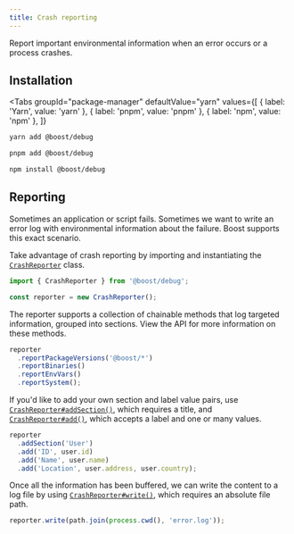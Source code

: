 ```yaml
---
title: Crash reporting
---
```



<EnvBadges backend tooling api="/api/debug" />

Report important environmental information when an error occurs or a process crashes.

## Installation

<Tabs
  groupId="package-manager"
  defaultValue="yarn"
  values={[
    { label: 'Yarn', value: 'yarn' },
    { label: 'pnpm', value: 'pnpm' },
    { label: 'npm', value: 'npm' },
  ]}
>
  <TabItem value="yarn">

```bash
yarn add @boost/debug
```

  </TabItem>
  <TabItem value="pnpm">

```bash
pnpm add @boost/debug
```

  </TabItem>
  <TabItem value="npm">

```bash
npm install @boost/debug
```

  </TabItem>
</Tabs>

## Reporting

Sometimes an application or script fails. Sometimes we want to write an error log with environmental
information about the failure. Boost supports this exact scenario.

Take advantage of crash reporting by importing and instantiating the
[`CrashReporter`](/api/debug/class/CrashReporter) class.

```ts
import { CrashReporter } from '@boost/debug';

const reporter = new CrashReporter();
```

The reporter supports a collection of chainable methods that log targeted information, grouped into
sections. View the API for more information on these methods.

<!-- prettier-ignore -->
```ts
reporter
  .reportPackageVersions('@boost/*')
  .reportBinaries()
  .reportEnvVars()
  .reportSystem();
```

If you'd like to add your own section and label value pairs, use
[`CrashReporter#addSection()`](/api/debug/class/CrashReporter#addSection), which requires a title,
and [`CrashReporter#add()`](/api/debug/class/CrashReporter#add), which accepts a label and one or
many values.

```ts
reporter
  .addSection('User')
  .add('ID', user.id)
  .add('Name', user.name)
  .add('Location', user.address, user.country);
```

Once all the information has been buffered, we can write the content to a log file by using
[`CrashReporter#write()`](/api/debug/class/CrashReporter#write), which requires an absolute file
path.

```ts
reporter.write(path.join(process.cwd(), 'error.log'));
```
